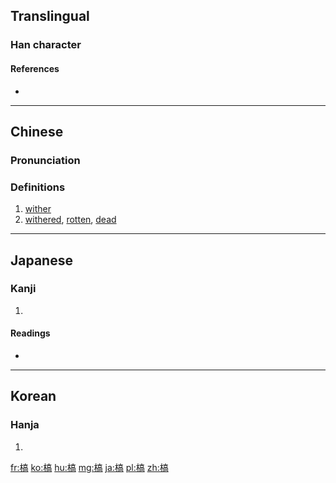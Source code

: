 ==Translingual==

===Han character===
{{Han char|rn=75|rad=木|as=10|sn=14|four=40927|canj=DYRB}}

====References====
* {{Han ref|kx=0545.170|dkj=15300|dj=0933.080|hdz=21267.080|uh=69C1|ud=27073|bh=BA60|bd=47712}}

----

==Chinese==
{{zh-forms}}

===Pronunciation===
{{zh-pron
|m=gǎo,kào,gāo
|c=gou2
|mc=y
|oc=y
|ma=
|cat=v,a
}}

===Definitions===
# [[wither]]
# [[withered]], [[rotten]], [[dead]]

----

==Japanese==

===Kanji===
{{ja-kanji|grade=|rs=木10}}

# {{defn|lang=ja|sort=木10}}

====Readings====
* {{ja-readings|on=[[こう]] (kō)|kun=[[かれる]] (kareru)}}

----

==Korean==

===Hanja===
{{ko-hanja|hangeul=고|eumhun=|rv=go|mr=ko|y=ko}}

# {{defn|lang=ko|sort=木10}}

[[fr:槁]]
[[ko:槁]]
[[hu:槁]]
[[mg:槁]]
[[ja:槁]]
[[pl:槁]]
[[zh:槁]]